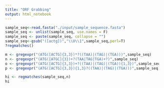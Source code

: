 ```yaml
---
title: "ORF Grabbing"
output: html_notebook
---
```



```r
sample_seq<-read.fasta("./input/sample_sequence.fasta")
sample_seq <- unlist(sample_seq, use.names = F)
sample_seq <- paste(sample_seq, collapse = "")
sample_seq<-gsub("([actg])","\\U\\1",sample_seq,perl=T)
?regmatches()

m <- gregexpr("(ATG([ACTG]{3,3})*?((TAA)|(TAG)|(TGA)))",sample_seq)
n <- gregexpr("(ATG([ATGC]{3})+?(TAA|TAG|TGA)+?)",sample_seq)
o <- gregexpr("(ATG([ACTG]{3,3})+?((TAA)|(TAG)|(TGA)){1,3})",sample_seq)
p <- gregexpr("(ATG([ACTG]{3,3}){1,3}?((TAA)|(TAG)|(TGA)))",sample_seq)

hi <- regmatches(sample_seq,n)
hi
      

```

